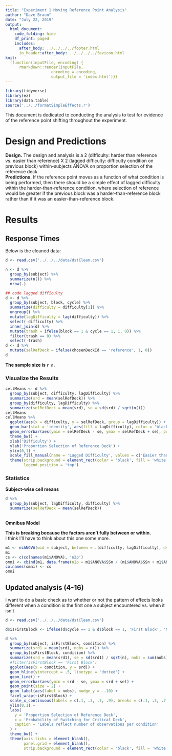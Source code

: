 ```yaml
---
title: "Experiment 1 Moving Reference Point Analysis"
author: "Dave Braun"
date: "July 22, 2019"
output: 
  html_document:
    code_folding: hide
    df_print: paged
    includes:
      after_body: ../../../../footer.html
      in_header:after_body: ../../../../favicon.html
knit:
  (function(inputFile, encoding) {
      rmarkdown::render(inputFile,
                    encoding = encoding,
                    output_file = 'index.html')})
---
```


```r
library(tidyverse)
library(ez)
library(data.table)
source('../../formatSimpleEffects.r')
```

This document is dedicated to conducting the analysis to test for evidence of the reference point shifting throughout the experiment.

# Design and Predictions
**Design.** The design and analysis is a 2 (difficulty: harder than reference vs. easier than reference) X 2 (lagged difficulty: difficulty condition on previous block) within-subjects ANOVA on proportion selection of the reference deck.  
**Predictions.** If the reference point moves as a function of what condition is being performed, then there should be a simple effect of lagged difficulty within the harder-than-reference condition, where selection of reference would be greater if the previous block was a harder-than-reference block rather than if it was an easier-than-reference block.



# Results

## Response Times
Below is the cleaned data:
```r
d <- read.csv('../../../data/dstClean.csv')

n <- d %>% 
  group_by(subject) %>% 
  summarize(n()) %>% 
  nrow(.)

## code lagged difficulty
d <- d %>% 
  group_by(subject, block, cycle) %>% 
  summarize(difficulty = difficulty[1]) %>% 
  ungroup() %>% 
  mutate(lagDifficulty = lag(difficulty)) %>% 
  select(-difficulty) %>% 
  inner_join(d) %>% 
  mutate(trash = ifelse(block == 1 & cycle == 1, 1, 0)) %>% 
  filter(trash == 0) %>% 
  select(-trash)
d <- d %>% 
  mutate(selRefDeck = ifelse(chosenDeckId == 'reference', 1, 0))
d
```
**The sample size is `r n`.**

### Visualize the Results

```r
cellMeans <- d %>% 
  group_by(subject, difficulty, lagDifficulty) %>% 
  summarize(srd = mean(selRefDeck)) %>% 
  group_by(difficulty, lagDifficulty) %>% 
  summarize(selRefDeck = mean(srd), se = sd(srd) / sqrt(n()))
cellMeans
cellMeans %>% 
  ggplot(aes(x = difficulty, y = selRefDeck, group = lagDifficulty)) + 
  geom_bar(stat = 'identity', aes(fill = lagDifficulty), color = 'black', position = position_dodge(width = 0.9)) + 
  geom_errorbar(aes(ymin = selRefDeck - se, ymax = selRefDeck + se), position = position_dodge(width = 0.9), width = 0.5) + 
  theme_bw() +
  xlab('Difficulty') + 
  ylab('Proportion Selection of Reference Deck') + 
  ylim(0,1) +
  scale_fill_manual(name = 'Lagged Difficulty', values = c('Easier than Reference' = 'Light Grey', 'Harder than reference' = 'Black')) +
  theme(strip.background = element_rect(color = 'black', fill = 'white'),
        legend.position = 'top')
```


### Statistics
**Subject-wise cell means**
```r
d %>% 
  group_by(subject, lagDifficulty, difficulty) %>% 
  summarize(selRefDeck = mean(selRefDeck)) 
  
```

**Omnibus Model**  

**This is breaking because the factors aren't fully between or within.**  
I think I'll have to think about this one some more.

```r
m1 <- ezANOVA(wid = subject, between = .(difficulty, lagDifficulty), dv = selRefDeck, data = d, detailed = TRUE)
m1
cs <- c(colnames(m1$ANOVA), 'n2p')
omni <- cbind(m1, data.frame(n2p = m1$ANOVA$SSn / (m1$ANOVA$SSn + m1$ANOVA$SSd)))
colnames(omni) <- cs
omni
```

## Updated analysis (4-16)

I want to do a basic check as to whether or not the pattern of effects looks different when a condition is the first one a subject encountered vs. when it isn't


```r
d <- read.csv('../../../data/dstClean.csv')

d$isFirstBlock <- ifelse(d$cycle == 1 & d$block == 1, 'First Block', 'Not First Block')

d %>% 
  group_by(subject, isFirstBlock, condition) %>% 
  summarize(srd1 = mean(srd), nobs = n()) %>% 
  group_by(isFirstBlock, condition) %>% 
  summarize(srd = mean(srd1), se = sd(srd1) / sqrt(n), nobs = sum(nobs)) %>% 
  #filter(isFirstBlock == 'First Block')
  ggplot(aes(x = condition, y = srd)) + 
  geom_hline(yintercept = .5, linetype = 'dotted') +
  geom_line() + 
  geom_errorbar(aes(ymin = srd - se, ymax = srd + se)) +
  geom_point(size = 2) +
  geom_label(aes(label = nobs), nudge_y = -.10) +
  facet_wrap(~isFirstBlock) + 
  scale_x_continuous(labels = c(.1, .3, .7, .9), breaks = c(.1, .3, .7, .9)) +
  ylim(0,1) +
  labs(
    y = 'Proportion Selection of Reference Deck',
    x = 'Probability of Switching for Critical Deck',
    caption = 'Labels reflect number of observations per condition'
  ) + 
  theme_bw() + 
  theme(axis.ticks = element_blank(),
        panel.grid = element_blank(),
        strip.background = element_rect(color = 'black', fill = 'white'))
  
  

```


































